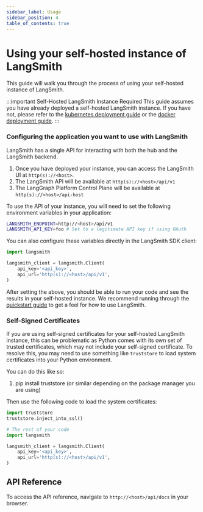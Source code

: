 ```yaml
---
sidebar_label: Usage
sidebar_position: 4
table_of_contents: true
---
```


# Using your self-hosted instance of LangSmith

This guide will walk you through the process of using your self-hosted instance of LangSmith.

:::important Self-Hosted LangSmith Instance Required
This guide assumes you have already deployed a self-hosted LangSmith instance. If you have not, please refer to the [kubernetes deployment guide](/self_hosting/installation/kubernetes) or the [docker deployment guide](/self_hosting/installation/docker).
:::

### Configuring the application you want to use with LangSmith

LangSmith has a single API for interacting with both the hub and the LangSmith backend.

1. Once you have deployed your instance, you can access the LangSmith UI at `http(s)://<host>`.
2. The LangSmith API will be available at `http(s)://<host>/api/v1`
3. The LangGraph Platform Control Plane will be available at `http(s)://<host>/api-host`

To use the API of your instance, you will need to set the following environment variables in your application:

```bash
LANGSMITH_ENDPOINT=http://<host>/api/v1
LANGSMITH_API_KEY=foo # Set to a legitimate API key if using OAuth
```

You can also configure these variables directly in the LangSmith SDK client:

```python
import langsmith

langsmith_client = langsmith.Client(
    api_key='<api_key>',
    api_url='http(s)://<host>/api/v1',
)
```

After setting the above, you should be able to run your code and see the results in your self-hosted instance.
We recommend running through the [<u>quickstart guide</u>](https://docs.smith.langchain.com/#quick-start) to get a feel for how to use LangSmith.

### Self-Signed Certificates

If you are using self-signed certificates for your self-hosted LangSmith instance, this can be problematic as Python comes with its own set of trusted certificates, which may not include your self-signed certificate.
To resolve this, you may need to use something like `truststore` to load system certificates into your Python environment.

You can do this like so:

1. pip install truststore (or similar depending on the package manager you are using)

Then use the following code to load the system certificates:

```python
import truststore
truststore.inject_into_ssl()

# The rest of your code
import langsmith

langsmith_client = langsmith.Client(
    api_key='<api_key>',
    api_url='http(s)://<host>/api/v1',
)
```

## API Reference

To access the API reference, navigate to `http://<host>/api/docs` in your browser.
